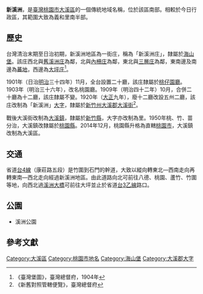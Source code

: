 {{noteTA　
|1 = zh-cn:庄; zh-hk:庄; zh-tw:庄;
}}
'''新溪洲'''，是[[臺灣|臺灣]][[桃園市|桃園市]][[大溪區|大溪區]]的一個傳統地域名稱，位於該區南部。相較於今日行政區，其範圍大致為義和里南半部。

==歷史==
台灣清治末期至日治初期，新溪洲地區為一街庄，稱為「新溪洲庄」，隸屬於[[海山堡|海山堡]]。該庄西北與[[舊溪洲庄|舊溪洲庄]]為鄰，北與[[內柵庄|內柵庄]]為鄰，東北與[[三層庄|三層庄]]為鄰，東南邊及南邊為[[蕃地_(大溪郡)|蕃地]]，西邊為[[大坪_(桃園市)|大坪庄]]<ref>《臺灣堡圖》，臺灣總督府，1904年</ref>。

1901年（日治[[明治|明治]]三十四年）11月，全台設置二十廳，該庄隸屬於[[桃仔園廳|桃仔園廳]]。1903年（明治三十六年），改名桃園廳。1909年（明治四十二年）10月，合併二十廳為十二廳，該庄隸屬不變。1920年（[[大正|大正]]九年），廢十二廳改設五州二廳，該庄改制為「新溪洲」[[大字|大字]]，隸屬於[[新竹州|新竹州]][[大溪郡|大溪郡]][[大溪街|大溪街]]<ref>《新舊對照管轄便覽》，臺灣總督府</ref>。

戰後大溪街改制為[[大溪鎮|大溪鎮]]，隸屬於[[新竹縣|新竹縣]]，大字亦改制為里。1950年桃、竹、苗分治，大溪鎮改隸屬於[[桃園縣|桃園縣]]。2014年12月，桃園縣升格為直轄[[桃園市|桃園市]]，大溪鎮改制為大溪區。

==交通==
省道[[台4線|台4線]]（康莊路五段）是竹圍到石門的幹道，大致以縱向轉東北—西南走向再轉東南—西北走向經過新溪洲地區。由此道路向北可前往八德、桃園、蘆竹、竹圍等地，向西北過[[溪洲大橋|溪洲大橋]]可前往大坪並止於省道[[台3乙線|台3乙線]]路口。

==公園==
*溪洲公園

==參考文獻==
{{reflist}}

{{大溪郡}}

[[Category:大溪區|Category:大溪區]]
[[Category:桃園市地名|Category:桃園市地名]]
[[Category:海山堡|Category:海山堡]]
[[Category:大溪郡大字|Category:大溪郡大字]]